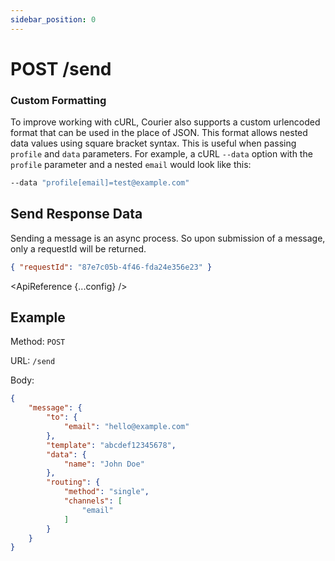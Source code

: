 ```yaml
---
sidebar_position: 0
---
```



# POST /send

### Custom Formatting

To improve working with cURL, Courier also supports a custom urlencoded format that can be used in the place of JSON.
This format allows nested data values using square bracket syntax. This is useful when passing `profile` and `data` parameters.
For example, a cURL `--data` option with the `profile` parameter and a nested `email` would look like this:
```bash
--data "profile[email]=test@example.com"
```

## Send Response Data

Sending a message is an async process. So upon submission of a message,
only a requestId will be returned.

```json
{ "requestId": "87e7c05b-4f46-fda24e356e23" }
```

<ApiReference {...config} />

## Example

Method: `POST`

URL: `/send`

Body:
​
```json
{
	"message": {
		"to": {
			"email": "hello@example.com"
		},
		"template": "abcdef12345678",
        "data": {
            "name": "John Doe"
        },
		"routing": {
			"method": "single",
			"channels": [
				"email"
			]
		}
	}
}
```
